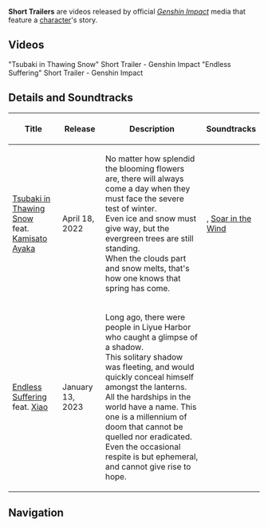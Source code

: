 {{Terminology Infobox
|type         = Genshin Impact
|type2        = Videos
}}
'''Short Trailers''' are videos released by official ''[[Genshin Impact]]'' media that feature a [[character]]'s story.

==Videos==
<gallery>
"Tsubaki in Thawing Snow" Short Trailer - Genshin Impact
"Endless Suffering" Short Trailer - Genshin Impact
</gallery>

==Details and Soundtracks==
{| class="wikitable sortable"
!style="text-align:center; padding:5px;"|Title
!style="text-align:center; padding:5px;"|Release
!style="text-align:center; padding:5px;"|Description
!style="text-align:center; padding:5px;"|Soundtracks
|-
|[https://youtu.be/rAlymhPyKhQ Tsubaki in Thawing Snow]<br />feat. [[Kamisato Ayaka]]
|April 18, 2022
|No matter how splendid the blooming flowers are, there will always come a day when they must face the severe test of winter.<br />Even ice and snow must give way, but the evergreen trees are still standing.<br />When the clouds part and snow melts, that's how one knows that spring has come.
|{{tx}}, [[Soar in the Wind]]
|-
|[https://youtu.be/3RLhCbVtjEg Endless Suffering]<br />feat. [[Xiao]]
|January 13, 2023
|Long ago, there were people in Liyue Harbor who caught a glimpse of a shadow.<br />This solitary shadow was fleeting, and would quickly conceal himself amongst the lanterns.<br />All the hardships in the world have a name. This one is a millennium of doom that cannot be quelled nor eradicated.<br />Even the occasional respite is but ephemeral, and cannot give rise to hope.
|{{tx}}
|}

==Navigation==
{{Lore Navbox|Media}}